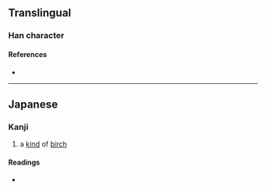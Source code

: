 {{character info/new}}
==Translingual==

===Han character===
{{Han char|rn=75|rad=木|as=08|sn=12|four=|canj=DTBC|ids=⿰木典}}

====References====
* {{Han ref|kx=0537.131|hdz=21232.051|uh=6923|ud=26915}}

----

==Japanese==

===Kanji===
{{ja-kanji|grade=|rs=木08}}

# a [[kind]] of [[birch]]

====Readings====
* {{ja-readings|on=|kun=[[しで]] (shide)}}